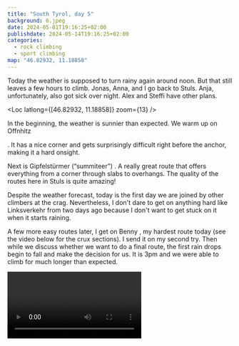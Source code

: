 ```yaml
---
title: "South Tyrol, day 5"
background: 6.jpeg
date: 2024-05-01T19:16:25+02:00
publishdate: 2024-05-14T19:16:25+02:00
categories:
  - rock climbing
  - sport climbing
map: "46.82932, 11.18858"
---
```


Today the weather is supposed to turn rainy again around noon. But that still
leaves a few hours to climb. Jonas, Anna, and I go back to Stuls. Anja,
unfortunately, also got sick over night. Alex and Steffi have other plans.

<Loc latlong={[46.82932, 11.18858]} zoom={13} />

In the beginning, the weather is sunnier than expected. We warm up on Offnhitz

<Grade system="french" value="6a" />. It has a nice corner and gets surprisingly
difficult right before the anchor, making it a hard onsight.

<Gallery large="true">
  <Rimg src="1.jpeg" alt="Stuls" />
  <Rimg src="2.jpeg" caption="Offnhitz" />
  <Rimg src="3.jpeg" caption="Offnhitz" />
  <Rimg src="x1.jpeg" alt="Stuls" />
</Gallery>

Next is Gipfelstürmer (“summiteer”) <Grade system="french" value="6a" />.
A really great route that offers everything from a corner through slabs to
overhangs. The quality of the routes here in Stuls is quite amazing!

Despite the weather forecast, today is the first day we are joined by other
climbers at the crag. Nevertheless, I don't dare to get on anything hard like
Linksverkehr <Grade system="french" value="6c" /> from <Link
to="/posts/240429-south-tyrol/">two days ago</Link> because I don't want to get
stuck on it when it starts raining.

A few more easy routes later, I get on Benny <Grade system="french" value="6b+"
/>, my hardest route today (see the video below for the crux sections). I send
it on my second try. Then while we discuss whether we want to do a final route,
the first rain drops begin to fall and make the decision for us. It is 3pm and
we were able to climb for much longer than expected.

<Video src="videos/benny.mp4" />

We walk back to Stuls and celebrate one more day of excellent climbing with
a cake at the place we went two days ago to already. I have
[Sachertorte](https://en.wikipedia.org/wiki/Sachertorte) this time and it comes
with a quite impressive decoration. Of course, we also get some cake to take
away for those staying at home.

<Gallery>
  <Rimg src="5.jpeg" alt="Walking back as the rain starts" />
  <Rimg src="6.jpeg" alt="Flowers in front of an old building" />
  <Rimg src="7.jpeg" alt="Sachertorte" />
</Gallery>

For dinner, I prepare [a tasty Chana Masala](https://www.thecuriouschickpea.com/restaurant-style-chana-masala/).
Unfortunately, Jonas is getting sick now too. But as the next days are supposed
to be rainy, it might be good timing.

<Nextday />
